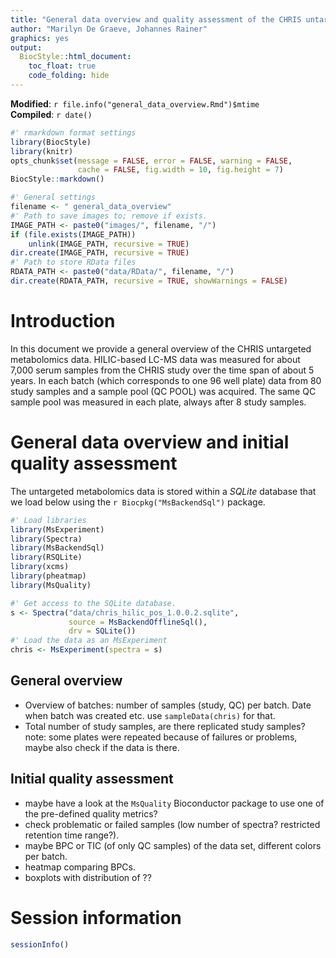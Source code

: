 ```yaml
---
title: "General data overview and quality assessment of the CHRIS untargeted metabolomics data"
author: "Marilyn De Graeve, Johannes Rainer"
graphics: yes
output:
  BiocStyle::html_document:
    toc_float: true
    code_folding: hide
---
```


**Modified**: `r file.info("general_data_overview.Rmd")$mtime`<br />
**Compiled**: `r date()`

```r
#' rmarkdown format settings
library(BiocStyle)
library(knitr)
opts_chunk$set(message = FALSE, error = FALSE, warning = FALSE,
               cache = FALSE, fig.width = 10, fig.height = 7)
BiocStyle::markdown()
```

```r
#' General settings
filename <- " general_data_overview"
#' Path to save images to; remove if exists.
IMAGE_PATH <- paste0("images/", filename, "/")
if (file.exists(IMAGE_PATH))
    unlink(IMAGE_PATH, recursive = TRUE)
dir.create(IMAGE_PATH, recursive = TRUE)
#' Path to store RData files
RDATA_PATH <- paste0("data/RData/", filename, "/")
dir.create(RDATA_PATH, recursive = TRUE, showWarnings = FALSE)
```

# Introduction

In this document we provide a general overview of the CHRIS untargeted
metabolomics data. HILIC-based LC-MS data was measured for about 7,000 serum
samples from the CHRIS study over the time span of about 5 years. In each batch
(which corresponds to one 96 well plate) data from 80 study samples and a sample
pool (QC POOL) was acquired. The same QC sample pool was measured in each plate,
always after 8 study samples.

# General data overview and initial quality assessment

The untargeted metabolomics data is stored within a *SQLite* database that we
load below using the `r Biocpkg("MsBackendSql")` package.

```r
#' Load libraries
library(MsExperiment)
library(Spectra)
library(MsBackendSql)
library(RSQLite)
library(xcms)
library(pheatmap)
library(MsQuality)

#' Get access to the SQLite database.
s <- Spectra("data/chris_hilic_pos_1.0.0.2.sqlite",
             source = MsBackendOfflineSql(),
             drv = SQLite())
#' Load the data as an MsExperiment
chris <- MsExperiment(spectra = s)
```


## General overview

- Overview of batches: number of samples (study, QC) per batch. Date when batch
  was created etc. use `sampleData(chris)` for that.
- Total number of study samples, are there replicated study samples? note: some
  plates were repeated because of failures or problems, maybe also check if the
  data is there.

## Initial quality assessment

- maybe have a look at the `MsQuality` Bioconductor package to use one of the
  pre-defined quality metrics?
- check problematic or failed samples (low number of spectra? restricted
  retention time range?).
- maybe BPC or TIC (of only QC samples) of the data set, different colors per
  batch.
- heatmap comparing BPCs.
- boxplots with distribution of ??


# Session information

```r
sessionInfo()
```